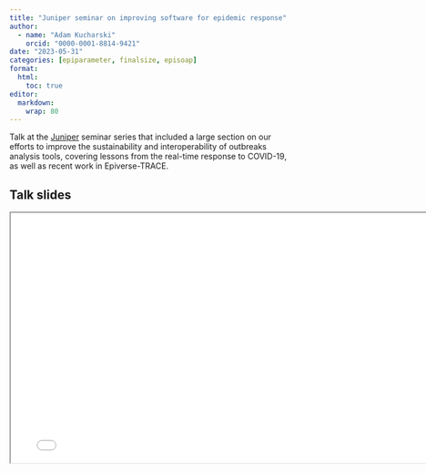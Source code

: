 ```yaml
---
title: "Juniper seminar on improving software for epidemic response"
author: 
  - name: "Adam Kucharski"
    orcid: "0000-0001-8814-9421"
date: "2023-05-31"
categories: [epiparameter, finalsize, episoap]
format:
  html: 
    toc: true
editor: 
  markdown: 
    wrap: 80
---
```


Talk at the [Juniper](https://maths.org/juniper/) seminar series that included a large section on our efforts to improve the sustainability and interoperability of outbreaks analysis tools, covering lessons from the real-time response to COVID-19, as well as recent work in Epiverse-TRACE.

## Talk slides

```{=html}
<iframe width="780" height="438.75" src="2023_05_Juniper_Epiverse.pdf" title="Juniper slides May 2023"></iframe>
```
